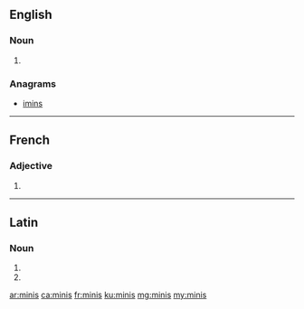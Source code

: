 ==English==

===Noun===
{{head|en|plural}}

# {{plural of|mini|lang=en|nocat=1}}

===Anagrams===
* [[imins#English|imins]]

----

==French==

===Adjective===
{{fr-adj-form}}

# {{masculine plural of|mini|lang=fr}}

----

==Latin==

===Noun===
{{la-noun-form|minīs}}

# {{inflection of|mina||dat|p|lang=la}}
# {{inflection of|mina||abl|p|lang=la}}

[[ar:minis]]
[[ca:minis]]
[[fr:minis]]
[[ku:minis]]
[[mg:minis]]
[[my:minis]]